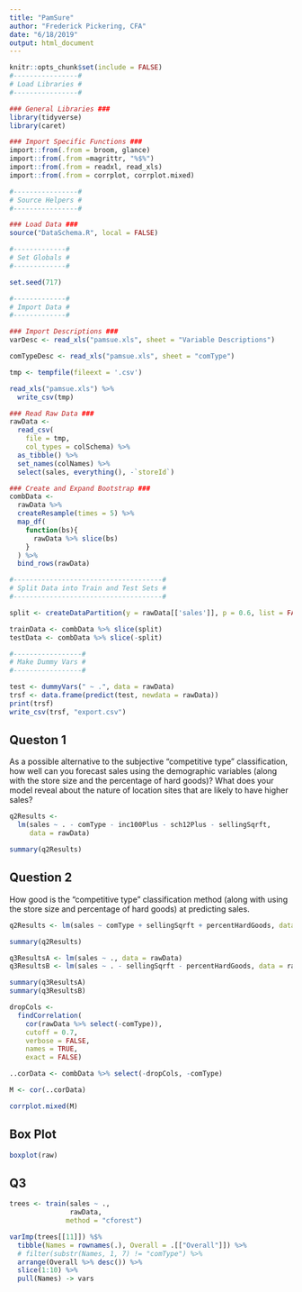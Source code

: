 ```yaml
---
title: "PamSure"
author: "Frederick Pickering, CFA"
date: "6/18/2019"
output: html_document
---
```


```r
knitr::opts_chunk$set(include = FALSE)
#----------------#
# Load Libraries #
#----------------#

### General Libraries ###
library(tidyverse)
library(caret)

### Import Specific Functions ###
import::from(.from = broom, glance)
import::from(.from =magrittr, "%$%")
import::from(.from = readxl, read_xls)
import::from(.from = corrplot, corrplot.mixed)

#----------------#
# Source Helpers #
#----------------#

### Load Data ###
source("DataSchema.R", local = FALSE)

#-------------#
# Set Globals #
#-------------#

set.seed(717)

#-------------#
# Import Data #
#-------------#

### Import Descriptions ###
varDesc <- read_xls("pamsue.xls", sheet = "Variable Descriptions")

comTypeDesc <- read_xls("pamsue.xls", sheet = "comType")

tmp <- tempfile(fileext = '.csv')

read_xls("pamsue.xls") %>% 
  write_csv(tmp)

### Read Raw Data ###
rawData <- 
  read_csv(
    file = tmp,
    col_types = colSchema) %>% 
  as_tibble() %>% 
  set_names(colNames) %>% 
  select(sales, everything(), -`storeId`)

### Create and Expand Bootstrap ###
combData <-
  rawData %>% 
  createResample(times = 5) %>% 
  map_df(
    function(bs){
      rawData %>% slice(bs)
    }
  ) %>% 
  bind_rows(rawData)

#-------------------------------------#
# Split Data into Train and Test Sets #
#-------------------------------------#

split <- createDataPartition(y = rawData[['sales']], p = 0.6, list = FALSE)

trainData <- combData %>% slice(split)
testData <- combData %>% slice(-split)

#-----------------#
# Make Dummy Vars #
#-----------------#

test <- dummyVars(" ~ .", data = rawData)
trsf <- data.frame(predict(test, newdata = rawData))
print(trsf)
write_csv(trsf, "export.csv")
```

## Queston 1

As a possible alternative to the subjective "competitive type" classification, how well can you forecast sales using the demographic variables (along with the store size and the percentage of hard goods)? What does your model reveal about the nature of location sites that are likely to have higher sales?

```r

q2Results <- 
  lm(sales ~ . - comType - inc100Plus - sch12Plus - sellingSqrft, 
     data = rawData)

summary(q2Results)

```

## Question 2

How good is the "competitive type" classification method (along with using the store size and percentage of hard goods) at predicting sales.

```r

q2Results <- lm(sales ~ comType + sellingSqrft + percentHardGoods, data = rawData)

summary(q2Results)

```

```r

q3ResultsA <- lm(sales ~ ., data = rawData)
q3ResultsB <- lm(sales ~ . - sellingSqrft - percentHardGoods, data = rawData)

summary(q3ResultsA)
summary(q3ResultsB)

```

```r
dropCols <- 
  findCorrelation(
    cor(rawData %>% select(-comType)),  
    cutoff = 0.7, 
    verbose = FALSE, 
    names = TRUE,
    exact = FALSE)

..corData <- combData %>% select(-dropCols, -comType)

M <- cor(..corData)

corrplot.mixed(M)
```

## Box Plot

```r

boxplot(raw)

```

## Q3

```r
trees <- train(sales ~ .,
               rawData,
              method = "cforest")

varImp(trees[[11]]) %$% 
  tibble(Names = rownames(.), Overall = .[["Overall"]]) %>%
  # filter(substr(Names, 1, 7) != "comType") %>% 
  arrange(Overall %>% desc()) %>% 
  slice(1:10) %>% 
  pull(Names) -> vars
```

